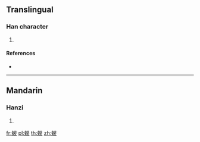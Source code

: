 {{character info/new}}
==Translingual==

===Han character===
{{Han char|rn=142|rad=虫|as=09|sn=15|four=52147|canj=LIUCE}}

# {{defn|Han|sort=虫09}}

====References====
* {{Han ref|kx=1090.240|dkj=33307|hdz=42872.120|uh=876C|ud=34668|bh=E7B6|bd=59318}}

----

==Mandarin==

===Hanzi===
{{cmn-hanzi|pin=[[zōng]] ([[zong1]])|wg=tsung<sup>1</sup>}}

# {{defn|lang=cmn|sort=虫09}}

[[fr:蝬]]
[[pl:蝬]]
[[th:蝬]]
[[zh:蝬]]